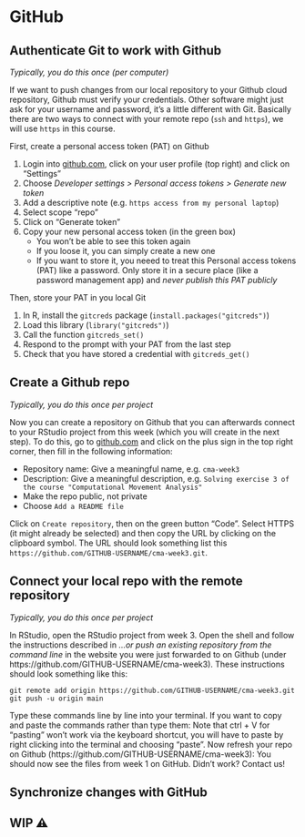 
# GitHub

## Authenticate Git to work with Github

*Typically, you do this once (per computer)*

If we want to push changes from our local repository to your Github cloud repository, Github must verify your credentials. Other software might just ask for your username and password, it's a little different with Git. Basically there are two ways to connect with your remote repo (`ssh` and `https`), we will use `https` in this course. 

First, create a personal access token (PAT) on Github

1. Login into [github.com](https://github.com/), click on your user profile (top right) and click on "Settings" 
2. Choose *Developer settings > Personal access tokens > Generate new token*
3. Add a descriptive note (e.g. `https access from my personal laptop`)
4. Select scope "repo"
5. Click on "Generate token"
6. Copy your new personal access token (in the green box)
   - You won’t be able to see this token again
   - If you loose it, you can simply create a new one
   - If you want to store it, you neeed to treat this Personal access tokens (PAT) like a password. Only store it in a secure place (like a password management app) and *never publish this PAT publicly*

Then, store your PAT in you local Git

1. In R, install the `gitcreds` package (`install.packages("gitcreds")`)
2. Load this library (`library("gitcreds")`)
3. Call the function `gitcreds_set()`
4. Respond to the prompt with your PAT from the last step
5. Check that you have stored a credential with `gitcreds_get()`
  
## Create a Git**hub** repo {#create-github-repo}

*Typically, you do this once per project*

Now you can create a repository on Github that you can afterwards connect to your RStudio project from this week (which you will create in the next step). To do this, go to [github.com](https://github.com) and click on the plus sign in the top right corner, then fill in the following information:

- Repository name: Give a meaningful name, e.g.  `cma-week3`
- Description: Give a meaningful description, e.g. `Solving exercise 3 of the course "Computational Movement Analysis"`
- Make the repo public, not private
- Choose `Add a README file`

Click on `Create repository`, then on the green button "Code". Select HTTPS (it might already be selected) and then copy the URL by clicking on the clipboard symbol. The URL should look something list this `https://github.com/GITHUB-USERNAME/cma-week3.git`. 


## Connect your local repo with the remote repository

*Typically, you do this once per project*

In RStudio, open the RStudio project from week 3. Open the shell and follow the instructions described in *…or push an existing repository from the command line* in the website you were just forwarded to on Github (under https://github.com/GITHUB-USERNAME/cma-week3). These instructions should look something like this:

```
git remote add origin https://github.com/GITHUB-USERNAME/cma-week3.git
git push -u origin main
```

Type these commands line by line into your terminal. If you want to copy and paste the commands rather than type them: Note that ctrl + V for "pasting" won't work via the keyboard shortcut, you will have to paste by right clicking into the terminal and choosing "paste". Now refresh your repo on Github (https://github.com/GITHUB-USERNAME/cma-week3): You should now see the files from week 1 on GitHub. Didn't work? Contact us!

## Synchronize changes with GitHub

:::{.callout-important}

## WIP ⚠️

:::